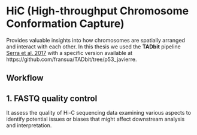 # HiC (High-throughput Chromosome Conformation Capture)

Provides valuable insights into how chromosomes are spatially arranged and interact with each other. In this thesis we used the **TADbit** pipeline [Serra et al. 2017](https://www.ncbi.nlm.nih.gov/pmc/articles/PMC5540598/pdf/pcbi.1005665.pdf) with a specific version available at https://github.com/fransua/TADbit/tree/p53_javierre.

## Workflow

## 1. FASTQ quality control
It assess the quality of Hi-C sequencing data examining various aspects to identify potential issues or biases that might affect downstream analysis and interpretation. 

